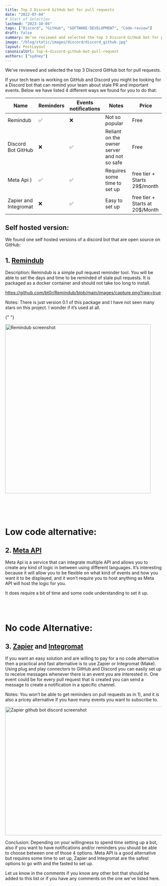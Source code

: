 ```yaml
---
title: Top 3 Discord GitHub bot for pull requests
date: "2022-07-04"
# Start of Selection
lastmod: "2023-10-04"
tags: ["Discord", "GitHub", "SOFTWARE-DEVELOPMENT", "Code-review"]
draft: false
summary: We’ve reviewed and selected the top 3 Discord GitHub bot for pull requests.
image: "/blog/static/images/discord/discord_github.jpg"
layout: PostLayout
canonicalUrl: top-4-discord-github-bot-pull-request
authors: ["sydney"]
---
```


We’ve reviewed and selected the top 3 Discord GitHub bot for pull requests.

If your tech team is working on GitHub and Discord you might be looking for a Discord bot that can remind your team about stale PR and important events. Below we have listed 4 different ways we found for you to do that:

| Name                  | Reminders | Events notifications | Notes                                       | Price                           |
| --------------------- | --------- | -------------------- | ------------------------------------------- | ------------------------------- |
| Remindub              | ✅        | ❌                   | Not so popular                              | Free                            |
| Discord Bot GitHub    | ❌        | ✅                   | Reliant on the owner server and not so safe | Free                            |
| Meta Api )            | ✅        | ✅                   | Requires some time to set up                | free tier + Starts 29$/month    |
| Zapier and Integromat | ❌        | ✅                   | Easy to set up                              | free tier + Starts at 20$/Month |

## Self hosted version:

We found one self hosted versions of a discord bot that are open source on GitHub:

## 1. <a target="_blank" rel="noopener noreferrer nofollow" href="https://github.com/bt0r/Remindub">Remindub</a>

Description: Remindub is a simple pull request reminder tool. You will be able to set the days and time to be reminded of stale pull requests. It is packaged as a docker container and should not take too long to install.

https://github.com/bt0r/Remindub/blob/main/images/capture.png?raw=true

Notes: There is just version 0.1 of this package and I have not seen many stars on this project. I wonder if it’s used at all.

{" "}

<div
  style={{
    display: "flex",
    justifyContent: "center",
    alignItems: "center",
    flexDirection: "column",
    borderRadius: "0.5rem",
  }}
>
  <Image
    alt="Remindub screenshot"
    src="/blog/static/images/discord/remindub.png"
    height="544"
    width="468"
  />
</div>
<br></br>
<br></br>

# Low code alternative:

## 2. <a target="_blank" href="https://www.meta-api.io/">Meta API</a>

Meta Api is a service that can integrate multiple API and allows you to create any kind of logic in between using different languages. It’s interesting because it will allow you to be flexible on what kind of events and how you want it to be displayed, and it won’t require you to host anything as Meta API will host the logic for you.

It does require a bit of time and some code understanding to set it up.

<br></br>

# No code Alternative:

## 3. <a target="_blank" rel="noopener noreferrer nofollow" href="https://zapier.com/apps/discord/integrations/github">Zapier</a> and <a target="_blank" rel="noopener noreferrer nofollow" href="https://www.integromat.com/en/integrations/discord/github">Integromat</a>

If you want an easy solution and are willing to pay for a no code alternative then a practical and fast alternative is to use Zapier or Integromat (Make). Using plug and play connectors to GitHub and Discord you can easily set up to receive messages whenever there is an event you are interested in. One event could be for every pull request that is created you can send a message to create a notification in a specific channel.

Notes: You won’t be able to get reminders on pull requests as in 1), and it is also a pricey alternative if you have many events you want to subscribe to.

<div
  style={{
    display: "flex",
    justifyContent: "center",
    alignItems: "center",
    flexDirection: "column",
    borderRadius: "0.5rem",
  }}
>
  <Image
    alt="Zapier github bot discord screenshot"
    src="/blog/static/images/discord/Zapier.jpg"
    height="414/3"
    width="2186/3"
  />
</div>

Conclusion:
Depending on your willingness to spend time setting up a bot, also if you want to have notifications and/or reminders you should be able to choose between one of those 4 options. Meta API is a good alternative but requires some time to set up, Zapier and Integromat are the safest options to go with and the fasted to set up.

Let us know in the comments if you know any other bot that should be added to this list or if you have any comments on the one we've listed here.
